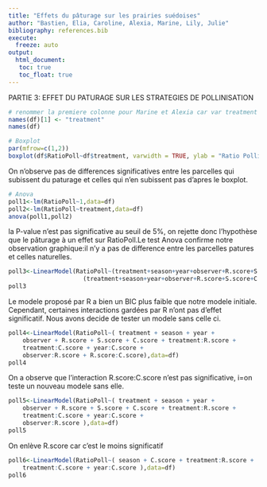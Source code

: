 ```yaml
---
title: "Effets du pâturage sur les prairies suédoises"
author: "Bastien, Elia, Caroline, Alexia, Marine, Lily, Julie" 
bibliography: references.bib
execute: 
  freeze: auto
output: 
  html_document:
   toc: true
   toc_float: true
---
```



PARTIE 3: EFFET DU PATURAGE SUR LES STRATEGIES DE POLLINISATION



```r
# renommer la premiere colonne pour Marine et Alexia car var treatment est ?..treatment et pose pblm
names(df)[1] <- "treatment"
names(df)
```


```r
# Boxplot 
par(mfrow=c(1,2))
boxplot(df$RatioPoll~df$treatment, varwidth = TRUE, ylab = "Ratio Pollinisation", xlab = "treatment", col='blue', main = "")

```


On n'observe pas de differences significatives entre les parcelles qui subissent du paturage et celles qui n'en subissent pas d'apres le boxplot.

```r
# Anova
poll1<-lm(RatioPoll~1,data=df)
poll2<-lm(RatioPoll~treatment,data=df)
anova(poll1,poll2)
```

 la P-value n'est pas significative au seuil de 5%, on rejette donc l'hypothèse que le pâturage à un effet sur RatioPoll.Le test Anova confirme notre observation graphique:il n'y a pas de difference entre les parcelles patures et celles naturelles.

```r
poll3<-LinearModel(RatioPoll~(treatment+season+year+observer+R.score+S.score+C.score)*
                     (treatment+season+year+observer+R.score+S.score+C.score),data=df,selection = "aic")
poll3
```
Le modele proposé par R a bien un BIC plus faible que notre modele initiale. Cependant, certaines interactions gardées par R n'ont pas d'effet significatif. Nous avons decide de tester un modele sans celle ci. 

```r
poll4<-LinearModel(RatioPoll~( treatment + season + year + 
    observer + R.score + S.score + C.score + treatment:R.score + 
    treatment:C.score + year:C.score + 
    observer:R.score + R.score:C.score),data=df)
poll4
```
On a observe que l'interaction R.score:C.score n'est pas significative, i=on teste un nouveau modele sans elle.
```r
poll5<-LinearModel(RatioPoll~( treatment + season + year + 
    observer + R.score + S.score + C.score + treatment:R.score + 
    treatment:C.score + year:C.score + 
    observer:R.score ),data=df)
poll5
```
On enlève R.score car c'est le moins significatif 

```r
poll6<-LinearModel(RatioPoll~( season + C.score + treatment:R.score + 
    treatment:C.score + year:C.score ),data=df)
poll6
```
